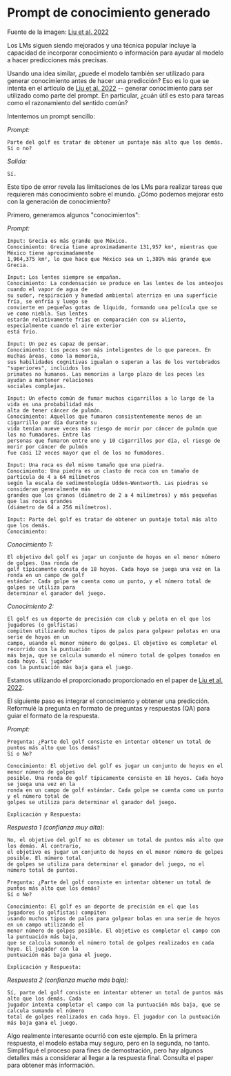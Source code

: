 # Prompt de conocimiento generado


<Screenshot src={GENKNOW} alt="GENKNOW" />

Fuente de la imagen: [Liu et al. 2022](https://arxiv.org/pdf/2110.08387.pdf)

Los LMs siguen siendo mejorados y una técnica popular incluye la capacidad de incorporar conocimiento o información para ayudar al modelo a hacer predicciones más precisas.

Usando una idea similar, ¿puede el modelo también ser utilizado para generar conocimiento antes de hacer una predicción? Eso es lo que se intenta en el artículo de [Liu et al. 2022](https://arxiv.org/pdf/2110.08387.pdf) -- generar conocimiento para ser utilizado como parte del prompt. En particular, ¿cuán útil es esto para tareas como el razonamiento del sentido común?


Intentemos un prompt sencillo:

*Prompt:*
```
Parte del golf es tratar de obtener un puntaje más alto que los demás. Sí o no?
```

*Salida:*
```
Sí.
```

Este tipo de error revela las limitaciones de los LMs para realizar tareas que requieren más conocimiento sobre el mundo. ¿Cómo podemos mejorar esto con la generación de conocimiento?

Primero, generamos algunos "conocimientos":

*Prompt:*
```
Input: Grecia es más grande que México.
Conocimiento: Grecia tiene aproximadamente 131,957 km², mientras que México tiene aproximadamente 
1,964,375 km², lo que hace que México sea un 1,389% más grande que Grecia.
  
Input: Los lentes siempre se empañan.
Conocimiento: La condensación se produce en las lentes de los anteojos cuando el vapor de agua de 
su sudor, respiración y humedad ambiental aterriza en una superficie fría, se enfría y luego se 
convierte en pequeñas gotas de líquido, formando una película que se ve como niebla. Sus lentes 
estarán relativamente frías en comparación con su aliento, especialmente cuando el aire exterior 
está frío.
  
Input: Un pez es capaz de pensar.
Conocimiento: Los peces son más inteligentes de lo que parecen. En muchas áreas, como la memoria, 
sus habilidades cognitivas igualan o superan a las de los vertebrados "superiores", incluidos los 
primates no humanos. Las memorias a largo plazo de los peces les ayudan a mantener relaciones 
sociales complejas.
   
Input: Un efecto común de fumar muchos cigarrillos a lo largo de la vida es una probabilidad más 
alta de tener cáncer de pulmón.
Conocimiento: Aquellos que fumaron consistentemente menos de un cigarrillo por día durante su 
vida tenían nueve veces más riesgo de morir por cáncer de pulmón que los no fumadores. Entre las 
personas que fumaron entre uno y 10 cigarrillos por día, el riesgo de morir por cáncer de pulmón 
fue casi 12 veces mayor que el de los no fumadores.
   
Input: Una roca es del mismo tamaño que una piedra.
Conocimiento: Una piedra es un clasto de roca con un tamaño de partícula de 4 a 64 milímetros 
según la escala de sedimentología Udden-Wentworth. Las piedras se consideran generalmente más 
grandes que los granos (diámetro de 2 a 4 milímetros) y más pequeñas que las rocas grandes 
(diámetro de 64 a 256 milímetros).
   
Input: Parte del golf es tratar de obtener un puntaje total más alto que los demás.
Conocimiento:
```

*Conocimiento 1:*
```
El objetivo del golf es jugar un conjunto de hoyos en el menor número de golpes. Una ronda de 
golf típicamente consta de 18 hoyos. Cada hoyo se juega una vez en la ronda en un campo de golf 
estándar. Cada golpe se cuenta como un punto, y el número total de golpes se utiliza para 
determinar el ganador del juego.
```

*Conocimiento 2:*
```
El golf es un deporte de precisión con club y pelota en el que los jugadores (o golfistas) 
compiten utilizando muchos tipos de palos para golpear pelotas en una serie de hoyos en un 
campo, usando el menor número de golpes. El objetivo es completar el recorrido con la puntuación 
más baja, que se calcula sumando el número total de golpes tomados en cada hoyo. El jugador 
con la puntuación más baja gana el juego.
```

Estamos utilizando el proporcionado proporcionado en el paper de [Liu et al. 2022](https://arxiv.org/pdf/2110.08387.pdf).

El siguiente paso es integrar el conocimiento y obtener una predicción. Reformulé la pregunta en formato de preguntas y respuestas (QA) para guiar el formato de la respuesta.

*Prompt:*
```
Pregunta: ¿Parte del golf consiste en intentar obtener un total de puntos más alto que los demás? 
Sí o No?
  
Conocimiento: El objetivo del golf es jugar un conjunto de hoyos en el menor número de golpes 
posible. Una ronda de golf típicamente consiste en 18 hoyos. Cada hoyo se juega una vez en la 
ronda en un campo de golf estándar. Cada golpe se cuenta como un punto y el número total de 
golpes se utiliza para determinar el ganador del juego.
  
Explicación y Respuesta:
```

*Respuesta 1 (confianza muy alta):*
```
No, el objetivo del golf no es obtener un total de puntos más alto que los demás. Al contrario, 
el objetivo es jugar un conjunto de hoyos en el menor número de golpes posible. El número total 
de golpes se utiliza para determinar el ganador del juego, no el número total de puntos.
```

```
Pregunta: ¿Parte del golf consiste en intentar obtener un total de puntos más alto que los demás? 
Sí o No?
   
Conocimiento: El golf es un deporte de precisión en el que los jugadores (o golfistas) compiten 
usando muchos tipos de palos para golpear bolas en una serie de hoyos en un campo utilizando el 
menor número de golpes posible. El objetivo es completar el campo con la puntuación más baja, 
que se calcula sumando el número total de golpes realizados en cada hoyo. El jugador con la 
puntuación más baja gana el juego.
   
Explicación y Respuesta:
```

*Respuesta 2 (confianza mucho más baja):*
```
Sí, parte del golf consiste en intentar obtener un total de puntos más alto que los demás. Cada 
jugador intenta completar el campo con la puntuación más baja, que se calcula sumando el número 
total de golpes realizados en cada hoyo. El jugador con la puntuación más baja gana el juego.
```

Algo realmente interesante ocurrió con este ejemplo. En la primera respuesta, el modelo estaba muy seguro, pero en la segunda, no tanto. Simplifiqué el proceso para fines de demostración, pero hay algunos detalles más a considerar al llegar a la respuesta final. Consulta el paper para obtener más información.
